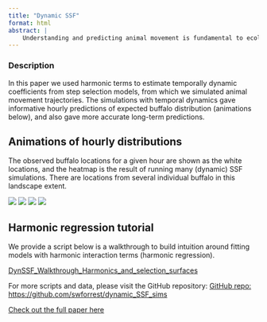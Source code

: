 ```yaml
---
title: "Dynamic SSF"
format: html
abstract: |
    Understanding and predicting animal movement is fundamental to ecology and conservation management. Models that estimate and then predict animal movement and habitat selection parameters underpin diverse conservation applications, from mitigating invasive species spread to enhancing landscape connectivity. However, many predictive models overlook fine-scale temporal dynamics within their predictions, despite animals often displaying fine-scale behavioural variability that might significantly alter their movement, habitat selection and distribution over time. Incorporating fine-scale temporal dynamics, such as circadian rhythms, within predictive models might reduce the averaging out of such behaviours, thereby enhancing our ability to make predictions in both the short and long term. We tested whether the inclusion of fine-scale temporal dynamics improved both fine-scale (hourly) and long-term (seasonal) spatial predictions for a significant invasive species of northern Australia, the water buffalo (*Bubalus bubalis*). Water buffalo require intensive management actions over vast, remote areas and display distinct circadian rhythms linked to habitat use. To inform management operations we generated hourly and dry season prediction maps by simulating trajectories from static and temporally dynamic step selection functions (SSFs) that were fitted to the GPS data of 13 water buffalo. We found that simulations generated from temporally dynamic models replicated the buffalo crepuscular movement patterns and dynamic habitat selection, resulting in more informative and accurate hourly predictions. Additionally, when the simulations were aggregated into long-term predictions, the dynamic models were more accurate and better able to highlight areas of concentrated habitat use that might indicate high-risk areas for environmental damage. Our findings emphasise the importance of incorporating fine-scale temporal dynamics in predictive models for species with clear dynamic behavioural patterns. By integrating temporally dynamic processes into animal movement trajectories, we demonstrate an approach that can enhance conservation management strategies and deepen our understanding of ecological and behavioural patterns across multiple timescales.
---
```


### Description
In this paper we used harmonic terms to estimate temporally dynamic coefficients from step selection models, from which we simulated animal movement trajectories. The simulations with temporal dynamics gave informative hourly predictions of expected buffalo distribution (animations below), and also gave more accurate long-term predictions. 

## Animations of hourly distributions ##

The observed buffalo locations for a given hour are shown as the white locations, and the heatmap is the result of running many (dynamic) SSF simulations. There are locations from several individual buffalo in this landscape extent.

![](..\images\sim_preds_0p_hourly.gif)
![](..\images\sim_preds_1p_hourly.gif)
![](..\images\sim_preds_2p_hourly.gif)
![](..\images\sim_preds_3p_hourly.gif)

## Harmonic regression tutorial ##

We provide a script below is a walkthrough to build intuition around fitting models with harmonic interaction terms (harmonic regression).

[DynSSF_Walkthrough_Harmonics_and_selection_surfaces](..\files\DynamicSSF_Walkthrough_Harmonics_and_selection_surfaces.html)

For more scripts and data, please visit the GitHub repository:
[GitHub repo: https://github.com/swforrest/dynamic_SSF_sims](https://github.com/swforrest/dynamic_SSF_sims)

[Check out the full paper here](https://nsojournals.onlinelibrary.wiley.com/doi/10.1111/ecog.07421)
